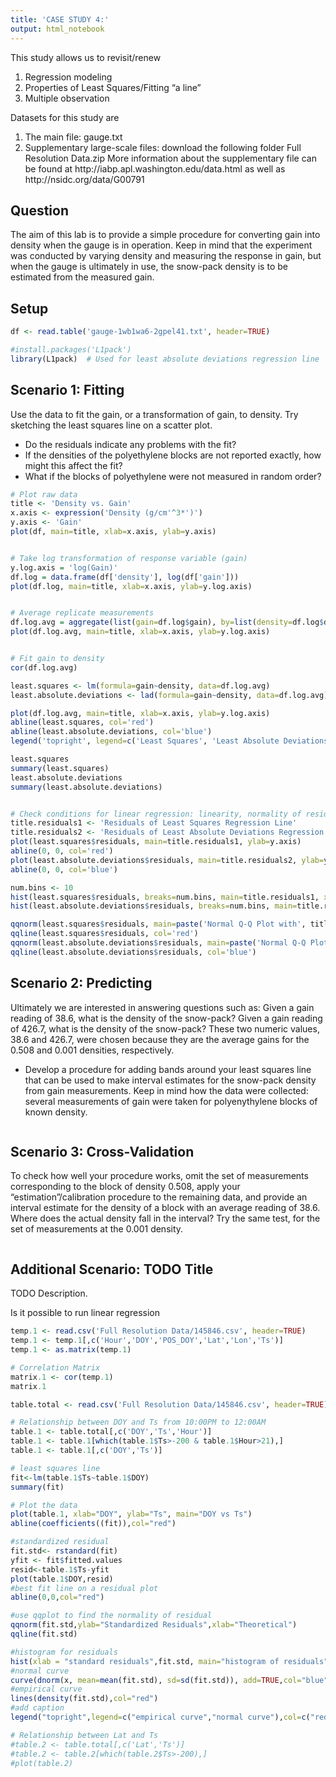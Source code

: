 ```yaml
---
title: 'CASE STUDY 4:'
output: html_notebook
---
```


This study allows us to revisit/renew

1. Regression modeling
2. Properties of Least Squares/Fitting "a line"
3. Multiple observation

Datasets for this study are

1. The main file: gauge.txt
2. Supplementary large-scale files: download the following folder Full Resolution Data.zip More information about the supplementary file can be found at http://iabp.apl.washington.edu/data.html as well as http://nsidc.org/data/G00791


## Question
The aim of this lab is to provide a simple procedure for converting gain into density when the gauge is in operation. Keep in mind that the experiment was conducted by varying density and measuring the response in gain, but when the gauge is ultimately in use, the snow-pack density is to be estimated from the measured gain.


## Setup
```r
df <- read.table('gauge-1wb1wa6-2gpel41.txt', header=TRUE)

#install.packages('L1pack')
library(L1pack)  # Used for least absolute deviations regression line
```


## Scenario 1: Fitting
Use the data to fit the gain, or a transformation of gain, to density. Try sketching the least squares line on a scatter plot.

* Do the residuals indicate any problems with the fit?
* If the densities of the polyethylene blocks are not reported exactly, how might this affect the fit?
* What if the blocks of polyethylene were not measured in random order?
```r
# Plot raw data
title <- 'Density vs. Gain'
x.axis <- expression('Density (g/cm'^3*')')
y.axis <- 'Gain'
plot(df, main=title, xlab=x.axis, ylab=y.axis)


# Take log transformation of response variable (gain)
y.log.axis = 'log(Gain)'
df.log = data.frame(df['density'], log(df['gain']))
plot(df.log, main=title, xlab=x.axis, ylab=y.log.axis)


# Average replicate measurements
df.log.avg = aggregate(list(gain=df.log$gain), by=list(density=df.log$density), FUN=mean)
plot(df.log.avg, main=title, xlab=x.axis, ylab=y.log.axis)


# Fit gain to density
cor(df.log.avg)

least.squares <- lm(formula=gain~density, data=df.log.avg)
least.absolute.deviations <- lad(formula=gain~density, data=df.log.avg)

plot(df.log.avg, main=title, xlab=x.axis, ylab=y.log.axis)
abline(least.squares, col='red')
abline(least.absolute.deviations, col='blue')
legend('topright', legend=c('Least Squares', 'Least Absolute Deviations'), col=c('red', 'blue'), lty=1);

least.squares
summary(least.squares)
least.absolute.deviations
summary(least.absolute.deviations)


# Check conditions for linear regression: linearity, normality of residuals, constant variability
title.residuals1 <- 'Residuals of Least Squares Regression Line'
title.residuals2 <- 'Residuals of Least Absolute Deviations Regression Line'
plot(least.squares$residuals, main=title.residuals1, ylab=y.axis)
abline(0, 0, col='red')
plot(least.absolute.deviations$residuals, main=title.residuals2, ylab=y.axis)
abline(0, 0, col='blue')

num.bins <- 10
hist(least.squares$residuals, breaks=num.bins, main=title.residuals1, xlab=y.axis, col='red')
hist(least.absolute.deviations$residuals, breaks=num.bins, main=title.residuals2, xlab=y.axis, col='blue')

qqnorm(least.squares$residuals, main=paste('Normal Q-Q Plot with', title.residuals1), cex.main=1)
qqline(least.squares$residuals, col='red')
qqnorm(least.absolute.deviations$residuals, main=paste('Normal Q-Q Plot with', title.residuals2), cex.main=1)
qqline(least.absolute.deviations$residuals, col='blue')
```


## Scenario 2: Predicting
Ultimately we are interested in answering questions such as: Given a gain reading of 38.6, what is the density of the snow-pack? Given a gain reading of 426.7, what is the density of the snow-pack? These two numeric values, 38.6 and 426.7, were chosen because they are the average gains for the 0.508 and 0.001 densities, respectively.

* Develop a procedure for adding bands around your least squares line that can be used to make interval estimates for the snow-pack density from gain measurements. Keep in mind how the data were collected: several measurements of gain were taken for polyenythylene blocks of known density.
```r

```


## Scenario 3: Cross-Validation
To check how well your procedure works, omit the set of measurements corresponding to the block of density 0.508, apply your "estimation"/calibration procedure to the remaining data, and provide an interval estimate for the density of a block with an average reading of 38.6. Where does the actual density fall in the interval? Try the same test, for the set of measurements at the 0.001 density.
```r

```


## Additional Scenario: TODO Title
TODO Description.

Is it possible to run linear regression
```r
temp.1 <- read.csv('Full Resolution Data/145846.csv', header=TRUE)
temp.1 <- temp.1[,c('Hour','DOY','POS_DOY','Lat','Lon','Ts')]
temp.1 <- as.matrix(temp.1)

# Correlation Matrix
matrix.1 <- cor(temp.1)
matrix.1

table.total <- read.csv('Full Resolution Data/145846.csv', header=TRUE)

# Relationship between DOY and Ts from 10:00PM to 12:00AM
table.1 <- table.total[,c('DOY','Ts','Hour')]
table.1 <- table.1[which(table.1$Ts>-200 & table.1$Hour>21),]
table.1 <- table.1[,c('DOY','Ts')]

# least squares line
fit<-lm(table.1$Ts~table.1$DOY)
summary(fit)

# Plot the data
plot(table.1, xlab="DOY", ylab="Ts", main="DOY vs Ts")
abline(coefficients((fit)),col="red")

#standardized residual
fit.std<- rstandard(fit)
yfit <- fit$fitted.values
resid<-table.1$Ts-yfit
plot(table.1$DOY,resid)
#best fit line on a residual plot
abline(0,0,col="red")

#use qqplot to find the normality of residual
qqnorm(fit.std,ylab="Standardized Residuals",xlab="Theoretical")
qqline(fit.std)

#histogram for residuals
hist(xlab = "standard residuals",fit.std, main="histogram of residuals",prob=TRUE)
#normal curve
curve(dnorm(x, mean=mean(fit.std), sd=sd(fit.std)), add=TRUE,col="blue")
#empirical curve
lines(density(fit.std),col="red")
#add caption
legend("topright",legend=c("empirical curve","normal curve"),col=c("red","blue"),lty=1:1, cex=1)

# Relationship between Lat and Ts
#table.2 <- table.total[,c('Lat','Ts')]
#table.2 <- table.2[which(table.2$Ts>-200),]
#plot(table.2)

```